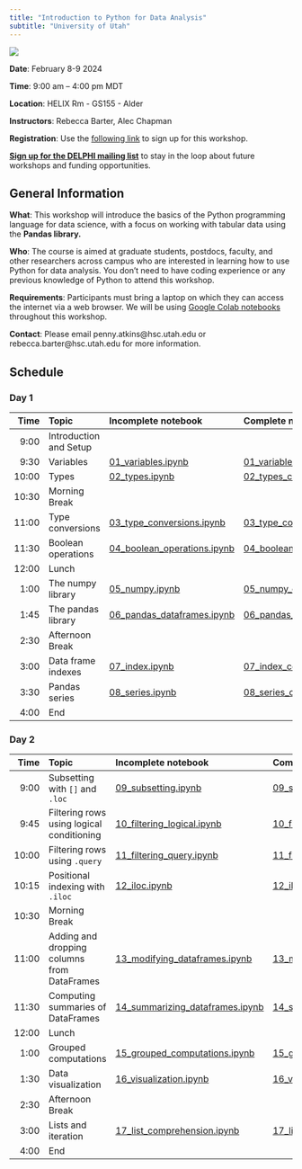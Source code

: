 ```yaml
---
title: "Introduction to Python for Data Analysis"
subtitle: "University of Utah"
---
```


[![](DELPHI-long.png)](https://uofuhealth.utah.edu/delphi-data-science-initiative)


::: {.callout-note appearance="simple" icon=false}
**Date**: February 8-9 2024

**Time**: 9:00 am -- 4:00 pm MDT

**Location**: HELIX Rm - GS155 - Alder

**Instructors**: Rebecca Barter, Alec Chapman
:::

**Registration**: Use the [following link](https://docs.google.com/forms/d/e/1FAIpQLSdlt4HZmLD5xJZkFUEG1wCyjxngEtLpQZpgH0Zx_7PbmNE40Q/viewform) to sign up for this workshop.

[**Sign up for the DELPHI mailing list**](https://www.lists.utah.edu/wws/subscribe/delphi?previous_action=info) to stay in the loop about future workshops and funding opportunities.

## General Information

**What**: This workshop will introduce the basics of the Python programming language for data science, with a focus on working with tabular data using the **Pandas library.**

**Who**: The course is aimed at graduate students, postdocs, faculty, and other researchers across campus who are interested in learning how to use Python for data analysis. You don't need to have coding experience or any previous knowledge of Python to attend this workshop.

**Requirements**: Participants must bring a laptop on which they can access the internet via a web browser. We will be using [Google Colab notebooks](https://colab.google/) throughout this workshop.

**Contact**: Please email penny.atkins@hsc.utah.edu or rebecca.barter@hsc.utah.edu for more information.

## Schedule

### Day 1


| Time  | Topic     | Incomplete notebook |  Complete notebook |
| ----:|:----|:---------------|:-----------------|
| 9:00   | Introduction and Setup |   |   |
| 9:30    | Variables | [01_variables.ipynb](https://drive.google.com/file/d/1pRt-Q1Wgv1JjwsjtkjXtXYQvXCRubi5O/view?usp=sharing)   | [01_variables_complete.ipynb](https://drive.google.com/file/d/1XUU2Wo0yX1Fk3OYGJOIk9ZrGmK7zXXHv/view?usp=sharing)   |
| 10:00   | Types |   [02_types.ipynb](https://drive.google.com/file/d/1HzUSyw9txQn35vQP8Ae4qXVP74QqNMud/view?usp=sharing)   | [02_types_complete.ipynb](https://drive.google.com/file/d/1FAG4mmy1V1tfHqpu9uLslsV-TrWsY1qE/view?usp=sharing) |
| 10:30   | Morning Break |   |    |
| 11:00   | Type conversions | [03_type_conversions.ipynb](https://drive.google.com/file/d/1tGbz5EP68Yeup9rhJfwD4D5WRg4DzR9o/view?usp=sharing)   | [03_type_conversions_complete.ipynb](https://drive.google.com/file/d/1FDAqcOB8riVz-PGh4rH7F592mXYdUPmS/view?usp=sharing)   |
| 11:30   | Boolean operations | [04_boolean_operations.ipynb](https://drive.google.com/file/d/1swXP2ROYwKHjTMWBsawzh5upfkb5yUnI/view?usp=sharing) | [04_boolean_operations_complete.ipynb](https://drive.google.com/file/d/12Fg_6Q2QKcIEJh2lz0eHzqMen7vxGfML/view?usp=sharing)   |
| 12:00  | Lunch | |    |
| 1:00   | The numpy library | [05_numpy.ipynb](https://drive.google.com/file/d/1Ow01eU5EqfULeiX0OI2HCb3xgrR7_xNR/view?usp=sharing) |    [05_numpy_complete.ipynb](https://drive.google.com/file/d/15h8O4djFO2BWY5UQiXs9DTHLpy1q3DiF/view?usp=sharing) |
| 1:45   | The pandas library | [06_pandas_dataframes.ipynb](https://drive.google.com/file/d/17uAJb634YHSAE3UIiC6g6NPsDjfWffDh/view?usp=sharing) | [06_pandas_dataframes_complete.ipynb](https://drive.google.com/file/d/1P5XFsaC2hmiqPIORA4ESMTLl6KTLu7ak/view?usp=sharing)   |
| 2:30   | Afternoon Break | |    |
| 3:00   | Data frame indexes | [07_index.ipynb](https://drive.google.com/file/d/199FavZjZ2Y6G1MGaGMWluT-vhuda4HB6/view?usp=sharing) |    [07_index_complete.ipynb](https://drive.google.com/file/d/1qRL1ndgZttvLrywFYhXel2SBP5BoZAJT/view?usp=sharing) |
| 3:30   | Pandas series | [08_series.ipynb](https://drive.google.com/file/d/1421UBQPyiqVQ_w3PRYXfeeCS96AP6L3o/view?usp=sharing) | [08_series_complete.ipynb](https://drive.google.com/file/d/1XYbM-05ImYA4vH3K6k7DuIRyxuyReBlw/view?usp=sharing)   |
| 4:00   | End | |    |



### Day 2


| Time   | Topic           | Incomplete notebook | Complete notebook | 
| ----:|:----|:---------------|:-----------------|
| 9:00    | Subsetting with `[]` and `.loc` | [09_subsetting.ipynb](https://drive.google.com/file/d/1bR-TLphPFiJGBKfTocW7_UCEVI67ZKfk/view?usp=sharing)   |  [09_subsetting_complete.ipynb](https://drive.google.com/file/d/1KNZhaHk1ws4GNeRKKXDUyyjFDbSJkB9j/view?usp=sharing) |
| 9:45    | Filtering rows using logical conditioning | [10_filtering_logical.ipynb](https://drive.google.com/file/d/1vk4popl0x1boqNth0yGf8r-J_Oj6-MiM/view?usp=sharing)   | [10_filtering_logical_complete.ipynb](https://drive.google.com/file/d/1kUHy0Cg2nkqACCyQrw8rzLRqEK9DT-qT/view?usp=sharing)  |
| 10:00   | Filtering rows using `.query` | [11_filtering_query.ipynb](https://drive.google.com/file/d/1U1y3qQEL6QiZQBz3xpI7W6QzLqFxMxzC/view?usp=sharing)   | [11_filtering_query_complete.ipynb](https://drive.google.com/file/d/1XUbbwUzdSsePq1AMNrSggg-K-vNRBJed/view?usp=sharing)  |
| 10:15   | Positional indexing with `.iloc` | [12_iloc.ipynb](https://drive.google.com/file/d/1mEgfaZWiEQv7HAf4RSXCadtsKSN_7pp7/view?usp=sharing)   | [12_iloc_complete.ipynb](https://drive.google.com/file/d/13_3IWYgSsN7ezes7xlXFPJAGqE6tsyZ9/view?usp=sharing)  |
| 10:30   | Morning Break |   |   |
| 11:00   | Adding and dropping columns from DataFrames | [13_modifying_dataframes.ipynb](https://drive.google.com/file/d/1LRDDQZQyGwy4qzA9yur1yVW9wp97qa2y/view?usp=sharing)   |  [13_modifying_dataframes_complete.ipynb](https://drive.google.com/file/d/1-vV1Yua2VwPxaWB4Jw5Z_tR6ze7fqKob/view?usp=sharing) |
| 11:30   | Computing summaries of DataFrames | [14_summarizing_dataframes.ipynb](https://drive.google.com/file/d/1As3Al76bUQDXZXzJRwHDOKRS1egatpHw/view?usp=sharing)   |  [14_summarizing_dataframes_complete.ipynb](https://drive.google.com/file/d/1_iBsF1PKZQkC_qXWHH_ec4_-Btzim-c6/view?usp=sharing) |
| 12:00   | Lunch |   |   |
| 1:00   | Grouped computations | [15_grouped_computations.ipynb](https://drive.google.com/file/d/1uNBcbw95Ltm0sawNgZQU8jSfQXZO6t9n/view?usp=sharing)   |  [15_grouped_computations_complete.ipynb](https://drive.google.com/file/d/1ZTlNuU95Nmr6UwB8qLMB5zqdBshDDqHj/view?usp=sharing) |
| 1:30   | Data visualization | [16_visualization.ipynb](https://drive.google.com/file/d/1WZwYKag_1IhiPuQGXlcJ8LqcqdjEwI5c/view?usp=sharing)   | [16_visualization_complete.ipynb](https://drive.google.com/file/d/1yWlEUNZ_pXg47bGxOTFwz5EydkL-6MTr/view?usp=sharing)  |
| 2:30   | Afternoon Break |   |   |
| 3:00   | Lists and iteration | [17_list_comprehension.ipynb](https://drive.google.com/file/d/1EJc5ew0OzFirzCcX_PwczKElLFzD1nyu/view?usp=sharing)  |  [17_list_comprehension_complete.ipynb](https://drive.google.com/file/d/1euUDBeHcGu3i0wgV9kkVrBH-SyqmZu5k/view?usp=sharing) |
| 4:00  | End |   |   |
